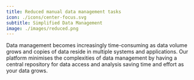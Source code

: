 ```yaml
---
title: Reduced manual data management tasks
icon: ./icons/center-focus.svg
subtitle: Simplified Data Management
image: ./images/reduced.png
---
```


Data management becomes increasingly time-consuming as data volume grows and copies of data reside in multiple systems and applications. Our platform minimises the complexities of data management by having a central repository for data access and analysis saving time and effort as your data grows.